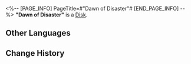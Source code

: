 <%-- [PAGE_INFO]
PageTitle=#"Dawn of Disaster"#
[END_PAGE_INFO] --%>
{{Item Infobox
|id          = 210001
|image       = Item Dawn of Disaster.png
|type        = Disk
|invCategory = Valuables
|rarity      = 3
|effect      = 
|description = A record that can be played on the Express' phonograph. It might be a chance acquisition or a gift from someone else. All sorts of memories surge up when the music plays &mdash; the smiles, encounters, touches, and the excitement of battle. Maybe that is why people still collect records even as society rapidly advances.<br />The current record contains the track "Dawn of Disaster."
}}
{{Description|''After the disaster, very few people were willing to investigate whether it was an accidental calamity or a calculated plot.''}}
'''"Dawn of Disaster"''' is a [[Disk]].

==Other Languages==
{{Other Languages
|en   = "Dawn of Disaster"
|zhs  = 《灾虐的黎明》
|zht  = 〈災虐的黎明〉
|ja   = 『禍災の黎明』
|ko   = ≪재난의 여명≫
|es   = La aurora del desastre
|fr   = « Dawn of Disaster »
|ru   = Dawn of Disaster
|th   = "Dawn of Disaster"
|vi   = "Bình Minh Của Tai Ương"
|de   = „Morgengrauen der Katastrophe“
|id   = "Dawn of Disaster"
|pt   = "Dawn of Disaster"
}}

==Change History==
{{Change History|1.0}}